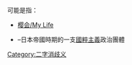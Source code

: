 可能是指：
*[[樱会/My_Life|樱会/My Life]]
*{{link-en|櫻會|Sakurakai}}–日本帝國時期的一支[[國粹主義|國粹主義]]政治團體
{{消歧义}}
[[Category:二字消歧义|Category:二字消歧义]]